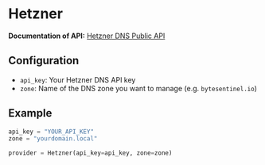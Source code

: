 # Hetzner

**Documentation of API:** [Hetzner DNS Public API](https://dns.hetzner.com/api-docs)

## Configuration

* `api_key`: Your Hetzner DNS API key
* `zone`: Name of the DNS zone you want to manage (e.g. `bytesentinel.io`)

## Example

```python
api_key = "YOUR_API_KEY"
zone = "yourdomain.local"

provider = Hetzner(api_key=api_key, zone=zone)
```